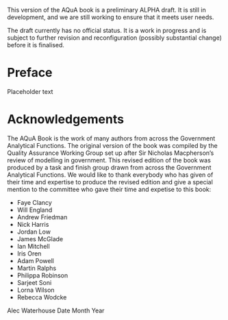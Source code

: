 ::: {.callout-important}
This version of the AQuA book is a preliminary ALPHA draft.  It is still in development, and we are still working to ensure that it meets user needs. 

The draft currently has no official status. It is a work in progress and is subject to further revision and reconfiguration (possibly substantial change) before it is finalised. 
:::

# Preface {.unnumbered}
Placeholder text

# Acknowledgements {.unnumbered}
The AQuA Book is the work of many authors from across the Government Analytical Functions. The original version of the book was compiled by the Quality Assurance Working Group set up after Sir Nicholas Macpherson's review of modelling in government. This revised edition of the book was produced by a task and finish group drawn from across the Government Analytical Functions. We would like to thank everybody who has given of their time and expertise to produce the revised edition and give a special mention to the committee who gave their time and expetise to this book:


* Faye Clancy	
* Will England
* Andrew Friedman	
* Nick Harris
* Jordan Low	
* James McGlade
* Ian Mitchell
* Iris Oren
* Adam Powell
* Martin Ralphs
* Philippa Robinson
* Sarjeet Soni
* Lorna Wilson
* Rebecca Wodcke

Alec Waterhouse
Date Month Year
